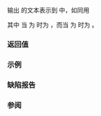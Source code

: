 {{cpp/chrono/title|operator&lt;&lt;{{petty|(std::chrono::year_month_day_last)}}}}
{{cpp/chrono/year_month_day_last/navbar}}
{{ddcl|header=chrono|since=c++20|
template&lt; class CharT, class Traits &gt;
std::basic_ostream&lt;CharT, Traits&gt;&amp;
    operator&lt;&lt;( std::basic_ostream&lt;CharT, Traits&gt;&amp; os,
                const std::chrono::year_month_day_last&amp; ymdl );
}}

输出 {{c|ymdl}} 的文本表示到 {{c|os}} 中，如同用

{{cc|os &lt;&lt; std::format(os.getloc(), STATICALLY_WIDEN&lt;CharT&gt;("{}/{:L}"),
                  ymdl.year(), ymdl.month_day_last());}}

其中 {{c|STATICALLY_WIDEN&lt;CharT&gt;("{}/{:L}")}} 当 {{tt|CharT}} 为 {{c|char}} 时为 {{c|"{}/{:L}"}}，而当 {{tt|CharT}} 为 {{c|wchar_t}} 时为 {{c|L"{}/{:L}"}}。

===返回值===
{{c|os}}

===示例===
{{example}}

===缺陷报告===
{{dr list begin}}
{{dr list item|paper=P2372R3|std=C++20|before=默认使用给定的本地环境|after=需要 {{ttb|L}} 以使用本地环境}}
{{dr list end}}

===参阅===
{{dsc begin}}
{{dsc inc|cpp/utility/format/dsc format}}
{{dsc inc|cpp/chrono/dsc formatter|year_month_day}}
{{dsc end}}

{{langlinks|de|en|es|ja|ru}}